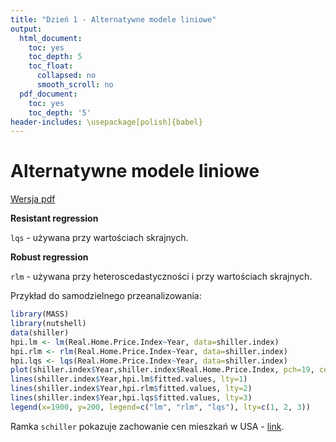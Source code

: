 ```yaml
---
title: "Dzień 1 - Alternatywne modele liniowe"
output:
  html_document:
    toc: yes
    toc_depth: 5
    toc_float:
      collapsed: no
      smooth_scroll: no
  pdf_document:
    toc: yes
    toc_depth: '5'
header-includes: \usepackage[polish]{babel}
---
```

<style type="text/css">
.title {
  display: none;
}

.table {
    width:70%;
}

#getting-started img {
  margin-right: 10px;
}

</style>



# Alternatywne modele liniowe

[Wersja pdf](alternatywnemodeleliniowe.pdf) 

**Resistant regression**

`lqs` - używana przy wartościach skrajnych.

**Robust regression**

`rlm` - używana przy heteroscedastyczności i przy wartościach skrajnych.

Przykład do samodzielnego przeanalizowania:

```r
library(MASS)
library(nutshell)
data(shiller)
hpi.lm <- lm(Real.Home.Price.Index~Year, data=shiller.index)
hpi.rlm <- rlm(Real.Home.Price.Index~Year, data=shiller.index)
hpi.lqs <- lqs(Real.Home.Price.Index~Year, data=shiller.index)
plot(shiller.index$Year,shiller.index$Real.Home.Price.Index, pch=19, cex=0.3, ylab="Index", xlab="Year")
lines(shiller.index$Year,hpi.lm$fitted.values, lty=1)
lines(shiller.index$Year,hpi.rlm$fitted.values, lty=2)
lines(shiller.index$Year,hpi.lqs$fitted.values, lty=3)
legend(x=1900, y=200, legend=c("lm", "rlm", "lqs"), lty=c(1, 2, 3))
```

Ramka `schiller` pokazuje zachowanie cen mieszkań w USA - [link](https://en.wikipedia.org/wiki/Case%E2%80%93Shiller_index).
</div>

